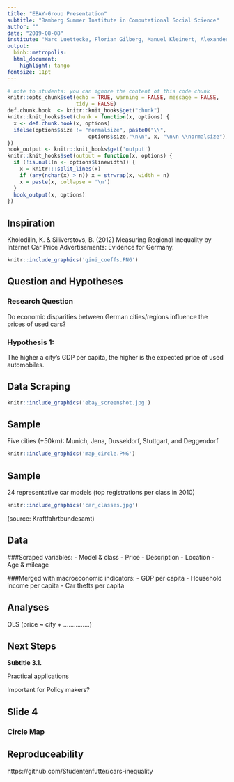 ```yaml
---
title: "EBAY-Group Presentation"
subtitle: "Bamberg Summer Institute in Computational Social Science"
author: ""
date: "2019-08-08"
institute: "Marc Luettecke, Florian Gilberg, Manuel Kleinert, Alexander Brand, Johannes Geiger"
output: 
  binb::metropolis:
  html_document:
    highlight: tango
fontsize: 11pt
---
```



```r
# note to students: you can ignore the content of this code chunk
knitr::opts_chunk$set(echo = TRUE, warning = FALSE, message = FALSE,
                      tidy = FALSE)
def.chunk.hook  <- knitr::knit_hooks$get("chunk")
knitr::knit_hooks$set(chunk = function(x, options) {
  x <- def.chunk.hook(x, options)
  ifelse(options$size != "normalsize", paste0("\\", 
                          options$size,"\n\n", x, "\n\n \\normalsize"), x)
})
hook_output <- knitr::knit_hooks$get('output')
knitr::knit_hooks$set(output = function(x, options) {
  if (!is.null(n <- options$linewidth)) {
    x = knitr:::split_lines(x)
    if (any(nchar(x) > n)) x = strwrap(x, width = n)
    x = paste(x, collapse = '\n')
  }
  hook_output(x, options)
})
```


## Inspiration

Kholodilin, K. & Siliverstovs, B. (2012) Measuring Regional Inequality by Internet Car Price Advertisements: Evidence for Germany.

```r
knitr::include_graphics('gini_coeffs.PNG')

```


## Question and Hypotheses

### Research Question

Do economic disparities between German cities/regions influence the prices of used cars?

### Hypothesis 1: 
The higher a city's GDP per capita, the higher is the expected price of used automobiles.


## Data Scraping

```r
knitr::include_graphics('ebay_screenshot.jpg')

```


## Sample

Five cities (+50km): Munich, Jena, Dusseldorf, Stuttgart, and Deggendorf

```r
knitr::include_graphics('map_circle.PNG')

```

## Sample

24 representative car models (top registrations per class in 2010)

```r
knitr::include_graphics('car_classes.jpg')

```
(source: Kraftfahrtbundesamt)

## Data

###Scraped variables:
- Model & class
- Price
- Description
- Location
- Age & mileage

###Merged with macroeconomic indicators:
- GDP per capita
- Household income per capita
- Car thefts per capita


## Analyses

OLS (price ~ city + ...............)







## Next Steps
 **Subtitle 3.1.**

Practical applications

Important for Policy makers?



## Slide 4
### Circle Map



## Reproduceability

https://github.com/Studentenfutter/cars-inequality


